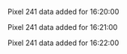 Pixel 241 data added for 16:20:00

Pixel 241 data added for 16:21:00

Pixel 241 data added for 16:22:00

